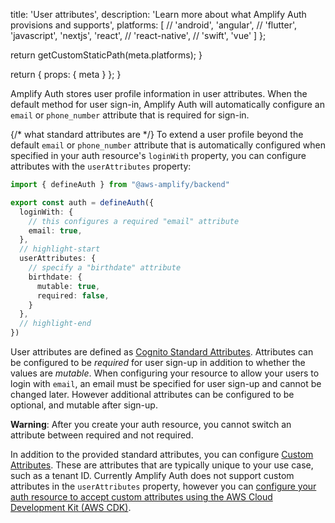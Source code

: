 
  title: 'User attributes',
  description: 'Learn more about what Amplify Auth provisions and supports',
  platforms: [
    // 'android',
    'angular',
    // 'flutter',
    'javascript',
    'nextjs',
    'react',
    // 'react-native',
    // 'swift',
    'vue'
  ]
};

  return getCustomStaticPath(meta.platforms);
}

  return {
    props: {
      meta
    }
  };
}

Amplify Auth stores user profile information in user attributes. When the default method for user sign-in, Amplify Auth will automatically configure an `email` or `phone_number` attribute that is required for sign-in.

{/* what standard attributes are */}
To extend a user profile beyond the default `email` or `phone_number` attribute that is automatically configured when specified in your auth resource's `loginWith` property, you can configure attributes with the `userAttributes` property:

```ts title="amplify/auth/resource.ts"
import { defineAuth } from "@aws-amplify/backend"

export const auth = defineAuth({
  loginWith: {
    // this configures a required "email" attribute
    email: true,
  },
  // highlight-start
  userAttributes: {
    // specify a "birthdate" attribute
    birthdate: {
      mutable: true,
      required: false,
    }
  },
  // highlight-end
})
```

User attributes are defined as [Cognito Standard Attributes](https://docs.aws.amazon.com/cognito/latest/developerguide/user-pool-settings-attributes.html#cognito-user-pools-standard-attributes). Attributes can be configured to be _required_ for user sign-up in addition to whether the values are _mutable_. When configuring your resource to allow your users to login with `email`, an email must be specified for user sign-up and cannot be changed later. However additional attributes can be configured to be optional, and mutable after sign-up.

<Callout warning>

**Warning**: After you create your auth resource, you cannot switch an attribute between required and not required.

</Callout>

In addition to the provided standard attributes, you can configure [Custom Attributes](https://docs.aws.amazon.com/cognito/latest/developerguide/user-pool-settings-attributes.html#user-pool-settings-custom-attributes). These are attributes that are typically unique to your use case, such as a tenant ID. Currently Amplify Auth does not support custom attributes in the `userAttributes` property, however you can [configure your auth resource to accept custom attributes using the AWS Cloud Development Kit (AWS CDK)](/[platform]/build-a-backend/auth/modify-resources-with-cdk/#custom-attributes).
